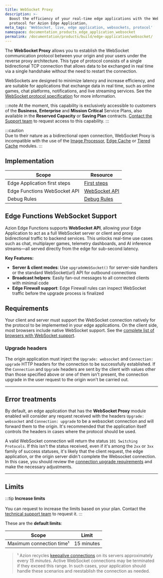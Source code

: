 ```yaml
---
title: WebSocket Proxy
description: >-
  Boost the efficiency of your real-time edge applications with the WebSocket
  protocol for Azion Edge Application.
meta_tags: 'WebSocket, live, edge application, websockets, protocol'
namespace: documentation_products_edge_application_websocket
permalink: /documentation/products/build/edge-application/websocket/
---
```



The **WebSocket Proxy** allows you to establish the WebSocket communication protocol between your origin and your users under the reverse proxy architecture. This type of protocol consists of a single bidirectional TCP connection that allows data to be exchanged in real time via a single handshake without the need to restart the connection.

WebSockets are designed to minimize latency and increase efficiency, and are suitable for applications that exchange data in real time, such as online games, chat platforms, notifications, and live streaming services. See the [WebSocket protocol specification](https://datatracker.ietf.org/doc/html/rfc6455) for more information.

:::note
At the moment, this capability is exclusively accessible to customers of the **Business**, **Enterprise** and **Mission Critical** Service Plans, also available in the **Reserved Capacity** or **Saving Plan** contracts. [Contact the Support team](https://tickets.azion.com/en/support/loginen/support/login/new) to request access to this capability. 
:::

:::caution  
Due to their nature as a bidirectional open connection, WebSocket Proxy is incompatible with the use of the [Image Processor](/en/documentation/products/build/edge-application/image-processor/), [Edge Cache](/en/documentation/products/build/edge-application/edge-cache/) or [Tiered Cache](/en/documentation/products/build/edge-application/tiered-cache/) modules.
:::

## Implementation

| Scope | Resource |
| --- | --- |
| Edge Application first steps| [First steps](/en/documentation/products/build/edge-application/first-steps/)  |
| Edge Functions WebSocket API| [WebSocket API](/en/documentation/runtime/api-reference/websocket/)  |
| Debug Rules| [Debug Rules](/en/documentation/products/guides/debug-rules/)  |

## Edge Functions WebSocket Support

Azion Edge Functions supports **WebSocket API**, allowing your Edge Application to act as a full WebSocket server or client and proxy bidirectional traffic to backend services. This unlocks real-time use cases such as chat, multiplayer games, telemetry dashboards, and AI inference streams—all served directly from the edge for sub-second latency.

**Key Features:**
- **Server & client modes**: Use `upgradeWebSocket()` for server-side handlers or the standard WebSocket(url) API for outbound connections
- **Broadcast helpers**: Easily fan-out messages to all connected clients with minimal code
- **Edge Firewall support**: Edge Firewall rules can inspect WebSocket traffic before the upgrade process is finalized

<LinkButton link="/en/documentation/runtime/api-reference/websocket/" label="Go to WebSocket API reference" severity="secondary" target="_blank" />

## Requirements

Your client and server must support the WebSocket connection natively for the protocol to be implemented in your edge applications. On the client side, most browsers include native WebSocket support. See the [complete list of browsers with WebSocket support](https://caniuse.com/websockets).

### Upgrade headers

The origin application must inject the `Upgrade: websocket` and `Connection: upgrade` HTTP headers for the connection to be successfully established. If the `Connection` and `Upgrade` headers are sent by the client with values other than those specified above or one of them isn't present, the connection upgrade in the user request to the origin won't be carried out.

---

## Error treatments

By default, an edge application that has the **WebSocket Proxy** module enabled will consider any request received with the headers `Upgrade: websocket` and `Connection: upgrade` to be a websocket connection and will forward them to the origin. It's recommended that the application itself controls the headers in cases where the protocol should be used.

A valid WebSocket connection will return the status `101 Switching Protocols`. If this isn't the status received, even if it's among the `2xx` or `3xx` family of success statuses, it's likely that the client request, the edge application, or the origin server didn't complete the Websocket connection. In this case, you should review the [connection upgrade requirements](#requirements) and make the necessary adjustments.

---

## Limits

:::tip
**Increase limits** <br></br>
You can request to increase the limits based on your plan. Contact the [technical support team](/en/documentation/services/support/) to request it.
:::

These are the **default limits**:

| Scope | Limit |
| --- | --- |
| Maximum connection time¹ | 15 minutes |

> ¹ Azion recycles [keepalive connections](/en/documentation/products/build/edge-application/#keepalive-timeout) on its servers approximately every *15 minutes*. Active WebSocket connections may be terminated if they exceed this range. In such cases, your application should handle these scenarios and reestablish the connection as needed.


